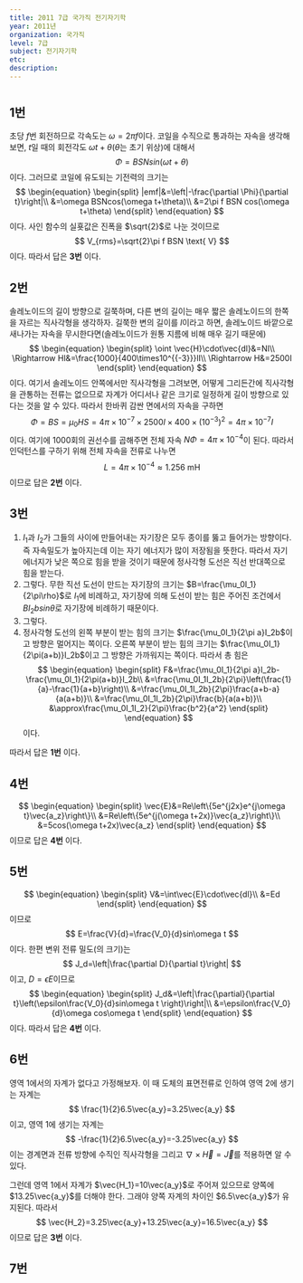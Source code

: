 ---
title: 2011 7급 국가직 전기자기학
year: 2011년
organization: 국가직
level: 7급
subject: 전기자기학
etc:
description:
---

#

## 1번
초당 $f$번 회전하므로 각속도는 $\omega=2\pi f$이다. 코일을 수직으로 통과하는 자속을 생각해보면, $t$일 때의 회전각도 $\omega t+\theta$($\theta$는 초기 위상)에 대해서
$$
\Phi=BSN sin(\omega t+\theta)
$$
이다. 그러므로 코일에 유도되는 기전력의 크기는
$$
\begin{equation}
\begin{split}
|emf|&=\left|-\frac{\partial \Phi}{\partial t}\right|\\
&=\omega BSNcos(\omega t+\theta)\\
&=2\pi f BSN cos(\omega t+\theta)
\end{split}
\end{equation}
$$
이다. 사인 함수의 실횻값은 진폭을 $\sqrt{2}$로 나눈 것이므로
$$
V_{rms}=\sqrt{2}\pi f BSN \text{ V}
$$
이다. 따라서 답은 **3번** 이다.

## 2번
솔레노이드의 길이 방향으로 길쭉하며, 다른 변의 길이는 매우 짧은 솔레노이드의 한쪽을 자르는 직사각형을 생각하자. 길쭉한 변의 길이를 $l$이라고 하면, 솔레노이드 바깥으로 새나가는 자속을 무시한다면(솔레노이드가 원통 지름에 비해 매우 길기 때문에)
$$
\begin{equation}
\begin{split}
\oint \vec{H}\cdot\vec{dl}&=NI\\
\Rightarrow Hl&=\frac{1000}{400\times10^{{-3}}}lI\\
\Rightarrow H&=2500I
\end{split}
\end{equation}
$$
이다. 여기서 솔레노이드 안쪽에서만 직사각형을 그려보면, 어떻게 그리든간에 직사각형을 관통하는 전류는 없으므로 자계가 어디서나 같은 크기로 일정하게 길이 방향으로 있다는 것을 알 수 있다. 따라서 한바퀴 감싼 면에서의 자속을 구하면
$$
\Phi=BS=\mu_0HS=4\pi\times10^{-7}\times2500I\times400\times(10^{-3})^2=4\pi\times10^{-7}I
$$
이다. 여기에 1000회의 권선수를 곱해주면 전체 자속 $N\Phi=4\pi\times10^{-4}$이 된다. 따라서 인덕턴스를 구하기 위해 전체 자속을 전류로 나누면
$$
L=4\pi\times10^{-4}\approx1.256\text{ mH}
$$
이므로 답은 **2번** 이다.

## 3번
1. $I_1$과 $I_2$가 그들의 사이에 만들어내는 자기장은 모두 종이를 뚫고 들어가는 방향이다. 즉 자속밀도가 높아지는데 이는 자기 에너지가 많이 저장됨을 뜻한다. 따라서 자기 에너지가 낮은 쪽으로 힘을 받을 것이기 때문에 정사각형 도선은 직선 반대쪽으로 힘을 받는다.
2. 그렇다. 무한 직선 도선이 만드는 자기장의 크기는 $B=\frac{\mu_0I_1}{2\pi\rho}$로 $I_1$에 비례하고, 자기장에 의해 도선이 받는 힘은 주어진 조건에서 $BI_2bsin\theta$로 자기장에 비례하기 때문이다.
3. 그렇다.
4. 정사각형 도선의 왼쪽 부분이 받는 힘의 크기는 $\frac{\mu_0I_1}{2\pi a}I_2b$이고 방향은 멀어지는 쪽이다. 오른쪽 부분이 받는 힘의 크기는 $\frac{\mu_0I_1}{2\pi(a+b)}I_2b$이고 그 방향은 가까워지는 쪽이다. 따라서 총 힘은
  $$
  \begin{equation}
  \begin{split}
  F&=\frac{\mu_0I_1}{2\pi a}I_2b-\frac{\mu_0I_1}{2\pi(a+b)}I_2b\\
  &=\frac{\mu_0I_1I_2b}{2\pi}\left(\frac{1}{a}-\frac{1}{a+b}\right)\\
  &=\frac{\mu_0I_1I_2b}{2\pi}\frac{a+b-a}{a(a+b)}\\
  &=\frac{\mu_0I_1I_2b}{2\pi}\frac{b}{a(a+b)}\\
  &\approx\frac{\mu_0I_1I_2}{2\pi}\frac{b^2}{a^2}
  \end{split}
  \end{equation}
  $$
  이다.

따라서 답은 **1번** 이다.

## 4번
$$
\begin{equation}
\begin{split}
\vec{E}&=Re\left\{5e^{j2x}e^{j\omega t}\vec{a_z}\right\}\\
&=Re\left\{5e^{j(\omega t+2x)}\vec{a_z}\right\}\\
&=5cos(\omega t+2x)\vec{a_z}
\end{split}
\end{equation}
$$
이므로 답은 **4번** 이다.

## 5번
$$
\begin{equation}
\begin{split}
V&=\int\vec{E}\cdot\vec{dl}\\
&=Ed
\end{split}
\end{equation}
$$
이므로
$$
E=\frac{V}{d}=\frac{V_0}{d}sin\omega t
$$
이다. 한편 변위 전류 밀도(의 크기)는
$$
J_d=\left|\frac{\partial D}{\partial t}\right|
$$
이고, $D=\epsilon E$이므로
$$
\begin{equation}
\begin{split}
J_d&=\left|\frac{\partial}{\partial t}\left(\epsilon\frac{V_0}{d}sin\omega t \right)\right|\\
&=\epsilon\frac{V_0}{d}\omega cos\omega t
\end{split}
\end{equation}
$$
이다. 따라서 답은 **4번** 이다.

## 6번
영역 1에서의 자계가 없다고 가정해보자. 이 때 도체의 표면전류로 인하여 영역 2에 생기는 자계는
$$
\frac{1}{2}6.5\vec{a_y}=3.25\vec{a_y}
$$
이고, 영역 1에 생기는 자계는
$$
-\frac{1}{2}6.5\vec{a_y}=-3.25\vec{a_y}
$$
이는 경계면과 전류 방향에 수직인 직사각형을 그리고 $\nabla\times\vec{H}=\vec{J}$를 적용하면 알 수 있다.

그런데 영역 1에서 자계가 $\vec{H_1}=10\vec{a_y}$로 주어져 있으므로 양쪽에 $13.25\vec{a_y}$를 더해야 한다. 그래야 양쪽 자계의 차이인 $6.5\vec{a_y}$가 유지된다.
따라서
$$
\vec{H_2}=3.25\vec{a_y}+13.25\vec{a_y}=16.5\vec{a_y}
$$
이므로 답은 **3번** 이다.

## 7번
